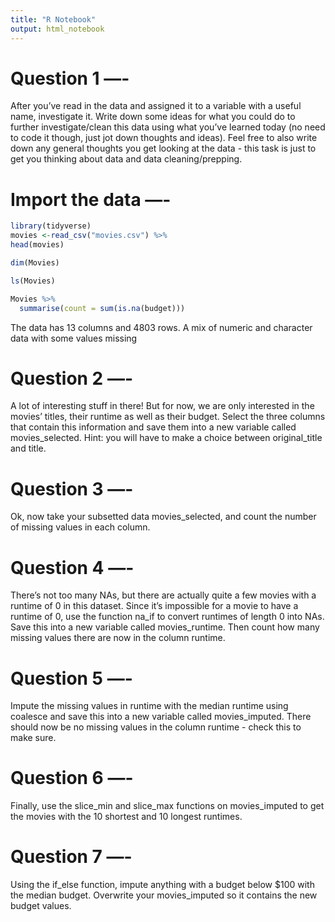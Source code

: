 ```yaml
---
title: "R Notebook"
output: html_notebook
---
```


# Question 1 ----

After you’ve read in the data and assigned it to a variable with a useful name, investigate it. Write down some ideas for what you could do to further investigate/clean this data using what you’ve learned today (no need to code it though, just jot down thoughts and ideas). Feel free to also write down any general thoughts you get looking at the data - this task is just to get you thinking about data and data cleaning/prepping.

# Import the data ----
```r
library(tidyverse)
movies <-read_csv("movies.csv") %>% 
head(movies)
```

```r
dim(Movies)
```

```r
ls(Movies)
```


```r
Movies %>%
  summarise(count = sum(is.na(budget)))
```





The data has 13 columns and 4803 rows. A mix of numeric and character data with some values missing

# Question 2 ----

A lot of interesting stuff in there! But for now, we are only interested in the movies’ titles, their runtime as well as their budget. Select the three columns that contain this information and save them into a new variable called movies_selected. Hint: you will have to make a choice between original_title and title.



# Question 3 ----

Ok, now take your subsetted data movies_selected, and count the number of missing values in each column.



# Question 4 ----

There’s not too many NAs, but there are actually quite a few movies with a runtime of 0 in this dataset. Since it’s impossible for a movie to have a runtime of 0, use the function na_if to convert runtimes of length 0 into NAs. Save this into a new variable called movies_runtime. Then count how many missing values there are now in the column runtime.



# Question 5 ----

Impute the missing values in runtime with the median runtime using coalesce and save this into a new variable called movies_imputed. There should now be no missing values in the column runtime - check this to make sure.



# Question 6 ----

Finally, use the slice_min and slice_max functions on movies_imputed to get the movies with the 10 shortest and 10 longest runtimes.


# Question 7 ----

Using the if_else function, impute anything with a budget below $100 with the median budget. Overwrite your movies_imputed so it contains the new budget values.